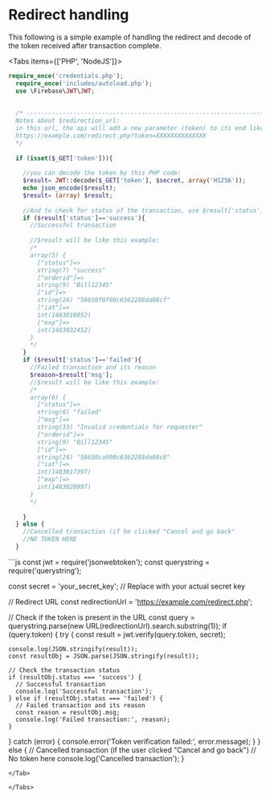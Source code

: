 
# Redirect handling

This following is a simple example of handling the redirect and decode of the token received after transaction complete.

<Tabs items={['PHP', 'NodeJS']}>
<Tab>
```php
require_once('credentials.php');
  require_once('includes/autoload.php');
  use \Firebase\JWT\JWT;
  
  
  /* ------------------------------------------------------------------------------
  Notes about $redirection_url: 
  in this url, the api will add a new parameter (token) to its end like:
  https://example.com/redirect.php?token=XXXXXXXXXXXXXX
  */
  
  if (isset($_GET['token'])){
  
    //you can decode the token by this PHP code:
    $result= JWT::decode($_GET['token'], $secret, array('HS256'));
    echo json_encode($result);
    $result= (array) $result;
  
    //And to check for status of the transaction, use $result['status'], like this:
    if ($result['status']=='success'){
      //Successful transaction
      
      //$result will be like this example:
      /*
      array(5) {
        ["status"]=>
        string(7) "success"
        ["orderid"]=>
        string(9) "Bill12345"
        ["id"]=>
        string(24) "58650f0f90c6362288da08cf"
        ["iat"]=>
        int(1483018052)
        ["exp"]=>
        int(1483032452)
      }
      */
    }
    if ($result['status']=='failed'){
      //Failed transaction and its reason
      $reason=$result['msg'];		
      //$result will be like this example:
      /*
      array(6) {
        ["status"]=>
        string(6) "failed"
        ["msg"]=>
        string(33) "Invalid credentials for requester"
        ["orderid"]=>
        string(9) "Bill12345"
        ["id"]=>
        string(24) "58650ca990c6362288da08c8"
        ["iat"]=>
        int(1483017397)
        ["exp"]=>
        int(1483020997)
      }
      */
  
    }
  } else {
    //Cancelled transaction (if he clicked "Cancel and go back"
    //NO TOKEN HERE
  }
```
</Tab>

<Tab>
```js
const jwt = require('jsonwebtoken');
const querystring = require('querystring');

const secret = 'your_secret_key'; // Replace with your actual secret key

// Redirect URL
const redirectionUrl = 'https://example.com/redirect.php';

// Check if the token is present in the URL
const query = querystring.parse(new URL(redirectionUrl).search.substring(1));
if (query.token) {
  try {
    const result = jwt.verify(query.token, secret);

    console.log(JSON.stringify(result));
    const resultObj = JSON.parse(JSON.stringify(result));

    // Check the transaction status
    if (resultObj.status === 'success') {
      // Successful transaction
      console.log('Successful transaction');
    } else if (resultObj.status === 'failed') {
      // Failed transaction and its reason
      const reason = resultObj.msg;
      console.log('Failed transaction:', reason);
    }
  } catch (error) {
    console.error('Token verification failed:', error.message);
  }
} else {
  // Cancelled transaction (if the user clicked "Cancel and go back")
  // No token here
  console.log('Cancelled transaction');
}
```
</Tab>

</Tabs>

